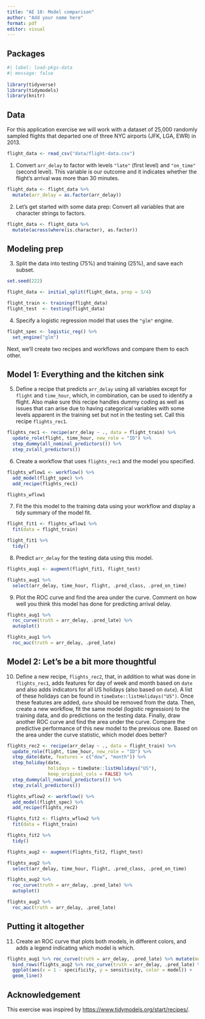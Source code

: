 ```yaml
---
title: "AE 10: Model comparison"
author: "Add your name here"
format: pdf
editor: visual
---
```


## Packages

```r
#| label: load-pkgs-data
#| message: false
 
library(tidyverse)
library(tidymodels)
library(knitr)
```

## Data

For this application exercise we will work with a dataset of 25,000 randomly sampled flights that departed one of three NYC airports (JFK, LGA, EWR) in 2013.

```r
flight_data <- read_csv("data/flight-data.csv")
```

1.  Convert `arr_delay` to factor with levels `"late"` (first level) and `"on_time"` (second level). This variable is our outcome and it indicates whether the flight's arrival was more than 30 minutes.

```r
flight_data <- flight_data %>%
  mutate(arr_delay = as.factor(arr_delay))
```

2.  Let's get started with some data prep: Convert all variables that are character strings to factors.

```r
flight_data <- flight_data %>%
  mutate(across(where(is.character), as.factor))
```

## Modeling prep

3.  Split the data into testing (75%) and training (25%), and save each subset.

```r
set.seed(222)

flight_data <- initial_split(flight_data, prop = 3/4)

flight_train <- training(flight_data)
flight_test  <- testing(flight_data)
```

4.  Specify a logistic regression model that uses the `"glm"` engine.

```r
flight_spec <- logistic_reg() %>%
  set_engine("glm")
```

Next, we'll create two recipes and workflows and compare them to each other.

## Model 1: Everything and the kitchen sink

5.  Define a recipe that predicts `arr_delay` using all variables except for `flight` and `time_hour`, which, in combination, can be used to identify a flight. Also make sure this recipe handles dummy coding as well as issues that can arise due to having categorical variables with some levels apparent in the training set but not in the testing set. Call this recipe `flights_rec1`.

```r
flights_rec1 <- recipe(arr_delay ~ ., data = flight_train) %>%
  update_role(flight, time_hour, new_role = "ID") %>%
  step_dummy(all_nominal_predictors()) %>%
  step_zv(all_predictors())
```

6.  Create a workflow that uses `flights_rec1` and the model you specified.

```r
flights_wflow1 <- workflow() %>%
  add_model(flight_spec) %>%
  add_recipe(flights_rec1)

flights_wflow1
```

7.  Fit the this model to the training data using your workflow and display a tidy summary of the model fit.

```r
flight_fit1 <- flights_wflow1 %>%
  fit(data = flight_train)

flight_fit1 %>%
  tidy()
```

8.  Predict `arr_delay` for the testing data using this model.

```r
flights_aug1 <- augment(flight_fit1, flight_test)

flights_aug1 %>%
  select(arr_delay, time_hour, flight, .pred_class, .pred_on_time)
```

9.  Plot the ROC curve and find the area under the curve. Comment on how well you think this model has done for predicting arrival delay.

```r
flights_aug1 %>%
  roc_curve(truth = arr_delay, .pred_late) %>%
  autoplot()

flights_aug1 %>%
  roc_auc(truth = arr_delay, .pred_late)
```

## Model 2: Let's be a bit more thoughtful

10. Define a new recipe, `flights_rec2`, that, in addition to what was done in `flights_rec1`, adds features for day of week and month based on `date` and also adds indicators for all US holidays (also based on `date`). A list of these holidays can be found in `timeDate::listHolidays("US")`. Once these features are added, `date` should be removed from the data. Then, create a new workflow, fit the same model (logistic regression) to the training data, and do predictions on the testing data. Finally, draw another ROC curve and find the area under the curve. Compare the predictive performance of this new model to the previous one. Based on the area under the curve statistic, which model does better?

```r
flights_rec2 <- recipe(arr_delay ~ ., data = flight_train) %>%
  update_role(flight, time_hour, new_role = "ID") %>%
  step_date(date, features = c("dow", "month")) %>%
  step_holiday(date,
               holidays = timeDate::listHolidays("US"),
               keep_original_cols = FALSE) %>%
  step_dummy(all_nominal_predictors()) %>%
  step_zv(all_predictors())

flights_wflow2 <- workflow() %>%
  add_model(flight_spec) %>%
  add_recipe(flights_rec2)

flights_fit2 <- flights_wflow2 %>%
  fit(data = flight_train)

flights_fit2 %>%
  tidy()

flights_aug2 <- augment(flights_fit2, flight_test)

flights_aug2 %>%
  select(arr_delay, time_hour, flight, .pred_class, .pred_on_time)

flights_aug2 %>%
  roc_curve(truth = arr_delay, .pred_late) %>%
  autoplot()

flights_aug2 %>%
  roc_auc(truth = arr_delay, .pred_late)
```

## Putting it altogether

11. Create an ROC curve that plots both models, in different colors, and adds a legend indicating which model is which.

```r
flights_aug1 %>% roc_curve(truth = arr_delay, .pred_late) %>% mutate(model = "Model 1") %>%
  bind_rows(flights_aug2 %>% roc_curve(truth = arr_delay, .pred_late) %>% mutate(model = "Model 2")) %>%
  ggplot(aes(x = 1 - specificity, y = sensitivity, color = model)) +
  geom_line()
```

## Acknowledgement

This exercise was inspired by <https://www.tidymodels.org/start/recipes/>.
